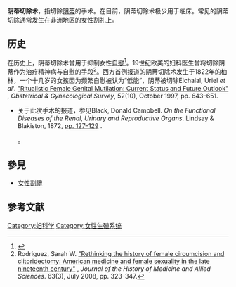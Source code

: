 {{Medical}}
'''阴蒂切除术'''，指切除[[阴蒂|阴蒂]]的手术。在目前，阴蒂切除术极少用于临床。常见的阴蒂切除通常发生在非洲地区的[[女性生殖器切割|女性割礼]]上。

== 历史 ==
在历史上，阴蒂切除术曾用于抑制女性[[自慰|自慰]]<ref>{{cite journal|doi=10.1001/jama.1963.63710030028012|last=Duffy|first=John|date=October 19, 1963|title=Masturbation and Clitoridectomy: A Nineteenth-Century View|journal=JAMA|volume=186|issue=3|pages=246–248|url=http://jama.jamanetwork.com/article.aspx?articleid=667217|pmid=14057114|access-date=2013-12-22|archive-date=2013-10-14|archive-url=https://web.archive.org/web/20131014033950/http://jama.jamanetwork.com/article.aspx?articleid=667217|dead-url=no}}</ref>。19世纪欧美的妇科医生曾将切除阴蒂作为治疗精神病与自慰的手段<ref>Rodriguez, Sarah W. [http://www.ncbi.nlm.nih.gov/pubmed/18065832 "Rethinking the history of female circumcision and clitoridectomy: American medicine and female sexuality in the late nineteenth century"] {{Wayback|url=http://www.ncbi.nlm.nih.gov/pubmed/18065832 |date=20131105011811 }}, ''Journal of the History of Medicine and Allied Sciences''. 63(3), July 2008, pp. 323–347.</ref>。西方首例报道的阴蒂切除术发生于1822年的柏林，一个十几岁的女孩因为频繁自慰被认为“低能”，阴蒂被切除<ref name=Elchalal1997>Elchalal, Uriel ''et al'''. [http://www.ncbi.nlm.nih.gov/pubmed/9326757 "Ritualistic Female Genital Mutilation: Current Status and Future Outlook"] {{Wayback|url=http://www.ncbi.nlm.nih.gov/pubmed/9326757 |date=20131105011843 }}, ''Obstetrical & Gynecological Survey'', 52(10), October 1997, pp. 643–651.
*关于此次手术的报道，参见Black, Donald Campbell. ''On the Functional Diseases of the Renal, Urinary and Reproductive Organs''. Lindsay & Blakiston, 1872, [http://books.google.com/books?id=xxQDAAAAQAAJ&pg=PA127 pp. 127–129] {{Wayback|url=http://books.google.com/books?id=xxQDAAAAQAAJ&pg=PA127 |date=20140102072856 }}.</ref>。
==參見==
*[[女性割禮|女性割禮]]
==参考文献==
{{reflist}}
{{女性生殖诊断及手术}}
[[Category:妇科学|Category:妇科学]]
[[Category:女性生殖系统|Category:女性生殖系统]]